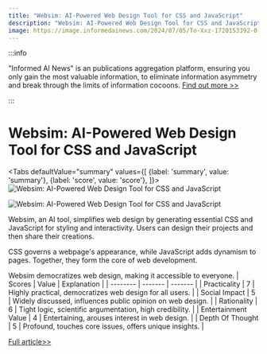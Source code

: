 ```yaml
---
title: "Websim: AI-Powered Web Design Tool for CSS and JavaScript"
description: "Websim: AI-Powered Web Design Tool for CSS and JavaScript"
image: https://image.informedainews.com/2024/07/05/To-Xxz-1720153392-0.jpg
---
```



:::info

"Informed AI News" is an publications aggregation platform, ensuring you only gain the most valuable information, to eliminate information asymmetry and break through the limits of information cocoons.  [Find out more >>](/)

:::

# Websim: AI-Powered Web Design Tool for CSS and JavaScript


<Tabs
	defaultValue="summary"
	values={[
	{label: 'summary', value: 'summary'},
	{label: 'score', value: 'score'},
]}>
<TabItem value="summary">
<img
  src="https://image.informedainews.com/2024/07/05/To-Xxz-1720153392-0.jpg"
  alt="Websim: AI-Powered Web Design Tool for CSS and JavaScript"
/>

<img
  src="https://image.informedainews.com/2024/07/05/To-Dsz-1720153392-1.jpg"
  alt="Websim: AI-Powered Web Design Tool for CSS and JavaScript"
/>



Websim, an AI tool, simplifies web design by generating essential CSS and JavaScript for styling and interactivity. Users can design their projects and then share their creations.

CSS governs a webpage's appearance, while JavaScript adds dynamism to pages. Together, they form the core of web development.

Websim democratizes web design, making it accessible to everyone.
</TabItem>
<TabItem value="score">
	| Scores     | Value   | Explanation |
	| -------- | ------- | ------- |
	| Practicality  | 7    | Highly practical, democratizes web design for all users.    |
	| Social Impact | 5     | Widely discussed, influences public opinion on web design.    |
	| Rationality    | 6    | Tight logic, scientific argumentation, high credibility.    |
	| Entertainment Value    | 4    | Entertaining, arouses interest in web design.    |
	| Depth Of Thought    | 5    | Profound, touches core issues, offers unique insights.    |
</TabItem>
</Tabs>

[Full article>>](https://www.producthunt.com/posts/websim)
